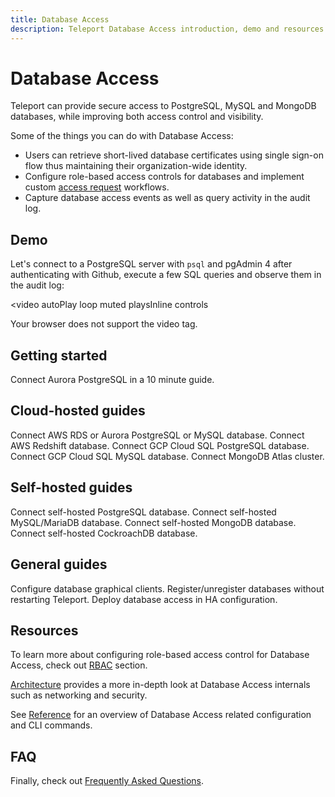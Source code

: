 ```yaml
---
title: Database Access
description: Teleport Database Access introduction, demo and resources.
---
```


# Database Access

Teleport can provide secure access to PostgreSQL, MySQL and MongoDB databases,
while improving both access control and visibility.

Some of the things you can do with Database Access:

- Users can retrieve short-lived database certificates using single sign-on
  flow thus maintaining their organization-wide identity.
- Configure role-based access controls for databases and implement custom
  [access request](../enterprise/workflow/index.mdx) workflows.
- Capture database access events as well as query activity in the audit log.

## Demo

Let's connect to a PostgreSQL server with `psql` and pgAdmin 4 after authenticating
with Github, execute a few SQL queries and observe them in the audit log:

<video
  autoPlay
  loop
  muted
  playsInline
  controls
>
  <source
    src="https://goteleport.com/teleport/videos/database-access-preview/dbaccessdemo.mp4"
    type="video/mp4"
  />

  <source
    src="https://goteleport.com/teleport/videos/database-access-preview/dbaccessdemo.webm"
    type="video/webm"
  />

  Your browser does not support the video tag.
</video>

## Getting started

<TileSet>
  <Tile icon="database" title="Getting started" href="./getting-started.mdx">
    Connect Aurora PostgreSQL in a 10 minute guide.
  </Tile>
</TileSet>

## Cloud-hosted guides

<TileSet>
  <Tile icon="cloud" title="AWS RDS & Aurora" href="./guides/rds.mdx">
    Connect AWS RDS or Aurora PostgreSQL or MySQL database.
  </Tile>
  <Tile icon="cloud" title="AWS Redshift" href="./guides/postgres-redshift.mdx">
    Connect AWS Redshift database.
  </Tile>
  <Tile icon="cloud" title="GCP Cloud SQL PostgreSQL" href="./guides/postgres-cloudsql.mdx">
    Connect GCP Cloud SQL PostgreSQL database.
  </Tile>
  <Tile icon="cloud" title="GCP Cloud SQL MySQL" href="./guides/mysql-cloudsql.mdx">
    Connect GCP Cloud SQL MySQL database.
  </Tile>
  <Tile icon="cloud" title="MongoDB Atlas" href="./guides/mongodb-atlas.mdx">
    Connect MongoDB Atlas cluster.
  </Tile>
</TileSet>

## Self-hosted guides

<TileSet>
  <Tile icon="database" title="Self-hosted PostgreSQL" href="./guides/postgres-self-hosted.mdx">
    Connect self-hosted PostgreSQL database.
  </Tile>
  <Tile icon="database" title="Self-hosted MySQL/MariaDB" href="./guides/mysql-self-hosted.mdx">
    Connect self-hosted MySQL/MariaDB database.
  </Tile>
  <Tile icon="database" title="Self-hosted MongoDB" href="./guides/mongodb-self-hosted.mdx">
    Connect self-hosted MongoDB database.
  </Tile>
  <Tile icon="database" title="Self-hosted CockroachDB" href="./guides/cockroachdb-self-hosted.mdx">
    Connect self-hosted CockroachDB database.
  </Tile>
</TileSet>

## General guides

<TileSet>
  <Tile icon="window" title="GUI clients" href="./guides/gui-clients.mdx">
    Configure database graphical clients.
  </Tile>
  <Tile icon="wrench" title="Dynamic Registration" href="./guides/dynamic-registration.mdx">
    Register/unregister databases without restarting Teleport.
  </Tile>
  <Tile icon="integrations" title="High Availability" href="./guides/ha.mdx">
    Deploy database access in HA configuration.
  </Tile>
</TileSet>

## Resources

To learn more about configuring role-based access control for Database Access,
check out [RBAC](./rbac.mdx) section.

[Architecture](./architecture.mdx) provides a more in-depth
look at Database Access internals such as networking and security.

See [Reference](./reference.mdx) for an overview of
Database Access related configuration and CLI commands.

## FAQ

Finally, check out [Frequently Asked Questions](./faq.mdx).
